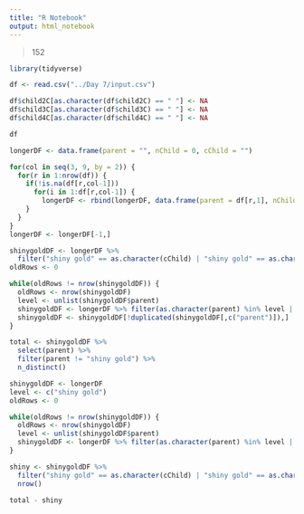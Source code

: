 ```yaml
---
title: "R Notebook"
output: html_notebook
---
```


>152

```r
library(tidyverse)

df <- read.csv("../Day 7/input.csv")

df$child2C[as.character(df$child2C) == " "] <- NA
df$child3C[as.character(df$child3C) == " "] <- NA
df$child4C[as.character(df$child4C) == " "] <- NA

df
```

```r
longerDF <- data.frame(parent = "", nChild = 0, cChild = "")

for(col in seq(3, 9, by = 2)) {
  for(r in 1:nrow(df)) {
    if(!is.na(df[r,col-1]))
      for(i in 1:df[r,col-1]) {
        longerDF <- rbind(longerDF, data.frame(parent = df[r,1], nChild = df[r,col-1], cChild = df[r,col]))
    }
  }
}
longerDF <- longerDF[-1,]
```

```r
shinygoldDF <- longerDF %>%
  filter("shiny gold" == as.character(cChild) | "shiny gold" == as.character(parent))
oldRows <- 0

while(oldRows != nrow(shinygoldDF)) {
  oldRows <- nrow(shinygoldDF)
  level <- unlist(shinygoldDF$parent)
  shinygoldDF <- longerDF %>% filter(as.character(parent) %in% level | as.character(cChild) %in% level)
  shinygoldDF <- shinygoldDF[!duplicated(shinygoldDF[,c("parent")]),]
}

total <- shinygoldDF %>%
  select(parent) %>%
  filter(parent != "shiny gold") %>%
  n_distinct()
```

```r
shinygoldDF <- longerDF
level <- c("shiny gold")
oldRows <- 0

while(oldRows != nrow(shinygoldDF)) {
  oldRows <- nrow(shinygoldDF)
  level <- unlist(shinygoldDF$parent)
  shinygoldDF <- longerDF %>% filter(as.character(parent) %in% level | as.character(cChild) %in% level)
}

shiny <- shinygoldDF %>%
  filter("shiny gold" == as.character(cChild) | "shiny gold" == as.character(parent)) %>%
  nrow()
```


```r
total - shiny
```



